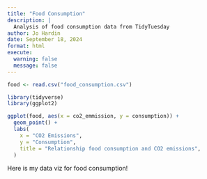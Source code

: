 ```yaml
---
title: "Food Consumption"
description: |
  Analysis of food consumption data from TidyTuesday
author: Jo Hardin
date: September 18, 2024
format: html
execute: 
  warning: false
  message: false
---
```






```r
food <- read.csv("food_consumption.csv")

library(tidyverse)
library(ggplot2)

ggplot(food, aes(x = co2_emmission, y = consumption)) +
  geom_point() +
  labs(
    x = "CO2 Emissions",
    y = "Consumption",
    title = "Relationship food consumption and CO2 emissions",
  )
```

Here is my data viz for food consumption!

